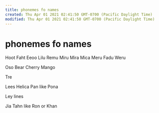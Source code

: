 ```yaml
---
title: phonemes fo names
created: Thu Apr 01 2021 02:41:50 GMT-0700 (Pacific Daylight Time)
modified: Thu Apr 01 2021 02:41:50 GMT-0700 (Pacific Daylight Time)
---
```

# phonemes fo names

Hoot
Faht
Eeoo
Lilu
Remu
Miru
Mira
Mica
Meru
Fadu
Weru


Oso
Bear
Cherry
Mango

Tre

Lees
Helica
Pan like Pona

Ley lines

Jia
Tahn like Ron or Khan
